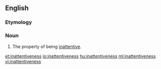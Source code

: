 ==English==

===Etymology===
{{suffix|inattentive|ness}}

===Noun===
{{en-noun|-}}

# The property of being [[inattentive]].

[[et:inattentiveness]]
[[io:inattentiveness]]
[[hu:inattentiveness]]
[[ml:inattentiveness]]
[[vi:inattentiveness]]